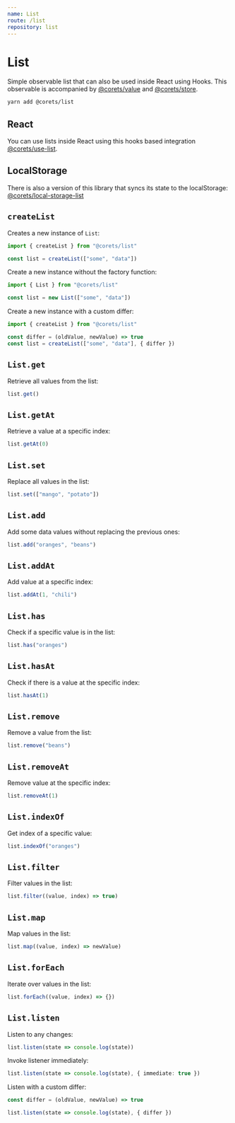 ```yaml
---
name: List
route: /list
repository: list
---
```


# List

Simple observable list that can also be used inside React using Hooks. This observable is accompanied by [@corets/value](/value) and [@corets/store](/store).

```bash
yarn add @corets/list
```

## React

You can use lists inside React using this hooks based integration [@corets/use-list](/use-list).

## LocalStorage

There is also a version of this library that syncs its state to the localStorage: [@corets/local-storage-list](/local-storage-list)

## `createList`

Creates a new instance of `List`:

```ts
import { createList } from "@corets/list"

const list = createList(["some", "data"])
```

Create a new instance without the factory function:

```ts
import { List } from "@corets/list"

const list = new List(["some", "data"])
```

Create a new instance with a custom differ:

```ts
import { createList } from "@corets/list"

const differ = (oldValue, newValue) => true
const list = createList(["some", "data"], { differ })
```

## `List.get`

Retrieve all values from the list:

```ts
list.get()
```

## `List.getAt`

Retrieve a value at a specific index:

```ts
list.getAt(0)
```

## `List.set`

Replace all values in the list:

```ts
list.set(["mango", "potato"])
```

## `List.add`

Add some data values without replacing the previous ones:

```ts
list.add("oranges", "beans")
```

## `List.addAt`

Add value at a specific index:

```ts
list.addAt(1, "chili")
```

## `List.has`

Check if a specific value is in the list:

```ts
list.has("oranges")
```

## `List.hasAt`

Check if there is a value at the specific index:

```ts
list.hasAt(1)
```

## `List.remove`

Remove a value from the list:

```ts
list.remove("beans")
```

## `List.removeAt`

Remove value at the specific index:

```ts
list.removeAt(1)
```

## `List.indexOf`

Get index of a specific value:

```ts
list.indexOf("oranges")
```

## `List.filter`

Filter values in the list:

```ts
list.filter((value, index) => true)
```

## `List.map`

Map values in the list:

```ts
list.map((value, index) => newValue)
```

## `List.forEach`

Iterate over values in the list:

```ts
list.forEach((value, index) => {})
```

## `List.listen`

Listen to any changes:

```ts
list.listen(state => console.log(state))
```

Invoke listener immediately:

```ts
list.listen(state => console.log(state), { immediate: true })
```

Listen with a custom differ:

```ts
const differ = (oldValue, newValue) => true

list.listen(state => console.log(state), { differ })
```
